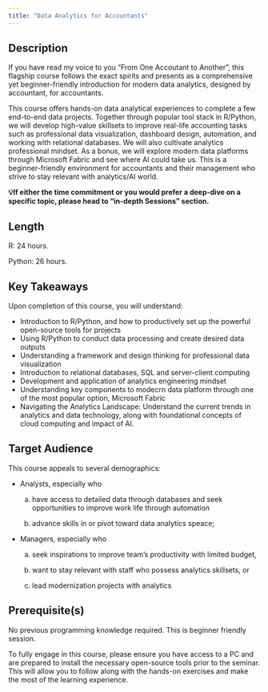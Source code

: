 ```yaml
---
title: "Data Analytics for Accountants"
---
```


## Description

If you have read my voice to you "From One Accoutant to Another", this flagship course follows the exact spirits and presents as a comprehensive yet beginner-friendly introduction for modern data analytics, designed by accountant, for accountants.

This course offers hands-on data analytical experiences to complete a few end-to-end data projects. Together through popular tool stack in R/Python, we will develop high-value skillsets to improve real-life accounting tasks such as professional data visualization, dashboard design, automation, and working with relational databases. We will also cultivate analytics professional mindset. As a bonus, we will explore modern data platforms through Microsoft Fabric and see where AI could take us. This is a beginner-friendly environment for accountants and their management who strive to stay relevant with analytics/AI world.

**💡If either the time commitment or you would prefer a deep-dive on a specific topic, please head to "in-depth Sessions" section.**

## Length

R: 24 hours.

Python: 26 hours.

## Key Takeaways

Upon completion of this course, you will understand:

- Introduction to R/Python, and how to productively set up the powerful open-source tools for projects  
- Using R/Python to conduct data processing and create desired data outputs
- Understanding a framework and design thinking for professional data visualization
- Introduction to relational databases, SQL and server-client computing
- Development and application of analytics engineering mindset 
- Understanding key components to modecrn data platform through one of the most popular option, Microsoft Fabric
- Navigating the Analytics Landscape: Understand the current trends in analytics and data technology, along with foundational concepts of cloud computing and impact of AI.

## Target Audience

This course appeals to several demographics: 

- Analysts, especially who 

  a. have access to detailed data through databases and seek opportunities to improve work life through automation 

  b. advance skills in or pivot toward data analytics speace;

- Managers, especially who

  a. seek inspirations to improve team's productivity with limited budget, 
  
  b. want to stay relevant with staff who possess analytics skillsets, or
  
  c. lead modernization projects with analytics

## Prerequisite(s)

No previous programming knowledge required. This is beginner friendly session.

To fully engage in this course, please ensure you have access to a PC and are prepared to install the necessary open-source tools prior to the seminar. This will allow you to follow along with the hands-on exercises and make the most of the learning experience.
